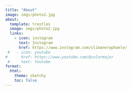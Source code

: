 ```yaml
---
title: "About"
image: imgs/photo2.jpg
about:
  template: trestles
  image: imgs/photo2.jpg
  links:
    - icon: instagram
      text: Instagram
      href: https://www.instagram.com/slimaneraphaele/
 #   - icon: youtube
#      href: https://www.youtube.com/@colormajor
 #     text: Youtube
format:
  html:
    theme: sketchy
    toc: false
---
```








